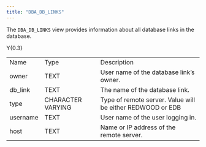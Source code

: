 ```yaml
---
title: "DBA_DB_LINKS"
---
```


The `DBA_DB_LINKS` view provides information about all database links in the database.

<div class="tabularcolumns">

Y{0.3}

</div>

|          |                   |                                                            |
| -------- | ----------------- | ---------------------------------------------------------- |
| Name     | Type              | Description                                                |
| owner    | TEXT              | User name of the database link’s owner.                    |
| db_link | TEXT              | The name of the database link.                             |
| type     | CHARACTER VARYING | Type of remote server. Value will be either REDWOOD or EDB |
| username | TEXT              | User name of the user logging in.                          |
| host     | TEXT              | Name or IP address of the remote server.                   |
